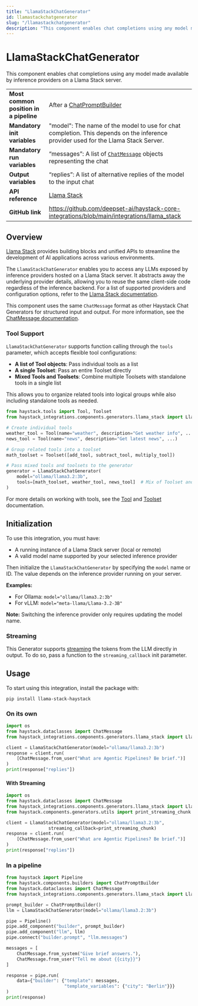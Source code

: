 ```yaml
---
title: "LlamaStackChatGenerator"
id: llamastackchatgenerator
slug: "/llamastackchatgenerator"
description: "This component enables chat completions using any model made available by inference providers on a Llama Stack server."
---
```


# LlamaStackChatGenerator

This component enables chat completions using any model made available by inference providers on a Llama Stack server.

|  |  |
| --- | --- |
| **Most common position in a pipeline** | After a [ChatPromptBuilder](../builders/chatpromptbuilder.mdx) |
| **Mandatory init variables** | "model": The name of the model to use for chat completion.   This depends on the inference provider used for the Llama Stack Server. |
| **Mandatory run variables** | “messages”: A list of [`ChatMessage`](../../concepts/data-classes/chatmessage.mdx)  objects representing the chat |
| **Output variables** | “replies”: A list of alternative replies of the model to the input chat |
| **API reference** | [Llama Stack](/reference/integrations-llama-stack) |
| **GitHub link** | https://github.com/deepset-ai/haystack-core-integrations/blob/main/integrations/llama_stack |

## Overview

[Llama Stack](https://llama-stack.readthedocs.io/en/latest/index.html) provides building blocks and unified APIs to streamline the development of AI applications across various environments.

The `LlamaStackChatGenerator` enables you to access any LLMs exposed by inference providers hosted on a Llama Stack server. It abstracts away the underlying provider details, allowing you to reuse the same client-side code regardless of the inference backend. For a list of supported providers and configuration options, refer to the [Llama Stack documentation](https://llama-stack.readthedocs.io/en/latest/providers/inference/index.html).

This component uses the same `ChatMessage` format as other Haystack Chat Generators for structured input and output. For more information, see the [ChatMessage documentation](../../concepts/data-classes/chatmessage.mdx).

### Tool Support

`LlamaStackChatGenerator` supports function calling through the `tools` parameter, which accepts flexible tool configurations:

- **A list of Tool objects**: Pass individual tools as a list
- **A single Toolset**: Pass an entire Toolset directly
- **Mixed Tools and Toolsets**: Combine multiple Toolsets with standalone tools in a single list

This allows you to organize related tools into logical groups while also including standalone tools as needed.

```python
from haystack.tools import Tool, Toolset
from haystack_integrations.components.generators.llama_stack import LlamaStackChatGenerator

# Create individual tools
weather_tool = Tool(name="weather", description="Get weather info", ...)
news_tool = Tool(name="news", description="Get latest news", ...)

# Group related tools into a toolset
math_toolset = Toolset([add_tool, subtract_tool, multiply_tool])

# Pass mixed tools and toolsets to the generator
generator = LlamaStackChatGenerator(
    model="ollama/llama3.2:3b",
    tools=[math_toolset, weather_tool, news_tool]  # Mix of Toolset and Tool objects
)
```

For more details on working with tools, see the [Tool](../../tools/tool.mdx) and [Toolset](../../tools/toolset.mdx) documentation.

## Initialization

To use this integration, you must have:

- A running instance of a Llama Stack server (local or remote)
- A valid model name supported by your selected inference provider

Then initialize the `LlamaStackChatGenerator` by specifying the `model` name or ID. The value depends on the inference provider running on your server.

**Examples:**

- For Ollama: `model="ollama/llama3.2:3b"`
- For vLLM: `model="meta-llama/Llama-3.2-3B"`

**Note:** Switching the inference provider only requires updating the model name.

### Streaming

This Generator supports [streaming](guides-to-generators/choosing-the-right-generator.mdx#streaming-support) the tokens from the LLM directly in output. To do so, pass a function to the `streaming_callback` init parameter.

## Usage

To start using this integration, install the package with:

```shell
pip install llama-stack-haystack
```

### On its own

```python
import os
from haystack.dataclasses import ChatMessage
from haystack_integrations.components.generators.llama_stack import LlamaStackChatGenerator

client = LlamaStackChatGenerator(model="ollama/llama3.2:3b")
response = client.run(
    [ChatMessage.from_user("What are Agentic Pipelines? Be brief.")]
)
print(response["replies"])
```

#### With Streaming

```python
import os
from haystack.dataclasses import ChatMessage
from haystack_integrations.components.generators.llama_stack import LlamaStackChatGenerator
from haystack.components.generators.utils import print_streaming_chunk

client = LlamaStackChatGenerator(model="ollama/llama3.2:3b",
				streaming_callback=print_streaming_chunk)
response = client.run(
    [ChatMessage.from_user("What are Agentic Pipelines? Be brief.")]
)
print(response["replies"])
```

### In a pipeline

```python
from haystack import Pipeline
from haystack.components.builders import ChatPromptBuilder
from haystack.dataclasses import ChatMessage
from haystack_integrations.components.generators.llama_stack import LlamaStackChatGenerator

prompt_builder = ChatPromptBuilder()
llm = LlamaStackChatGenerator(model="ollama/llama3.2:3b")

pipe = Pipeline()
pipe.add_component("builder", prompt_builder)
pipe.add_component("llm", llm)
pipe.connect("builder.prompt", "llm.messages")

messages = [
    ChatMessage.from_system("Give brief answers."),
    ChatMessage.from_user("Tell me about {{city}}")
]

response = pipe.run(
    data={"builder": {"template": messages,
                      "template_variables": {"city": "Berlin"}}}
)
print(response)
```

